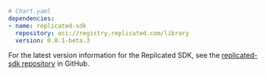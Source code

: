 ```yaml
# Chart.yaml
dependencies:
- name: replicated-sdk
  repository: oci://registry.replicated.com/library
  version: 0.0.1-beta.3
```

For the latest version information for the Replicated SDK, see the [replicated-sdk repository](https://github.com/replicatedhq/replicated-sdk/tags) in GitHub.